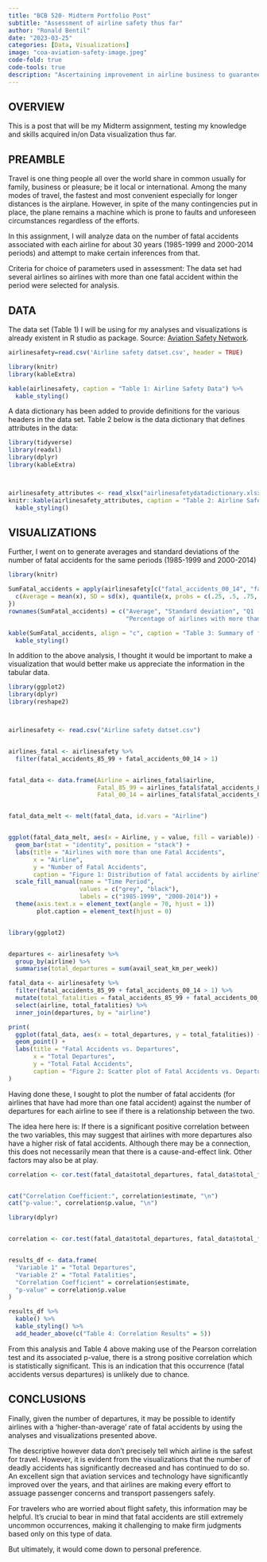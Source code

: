 ```yaml
---
title: "BCB 520- Midterm Portfolio Post"
subtitle: "Assessment of airline safety thus far"
author: "Ronald Bentil"
date: "2023-03-25"
categories: [Data, Visualizations]
image: "coa-aviation-safety-image.jpeg"
code-fold: true
code-tools: true
description: "Ascertaining improvement in airline business to guarantee passenger safety and satisfaction"
---
```


## OVERVIEW

This is a post that will be my Midterm assignment, testing my knowledge and skills acquired in/on Data visualization thus far. 

## PREAMBLE
Travel is one thing people all over the world share in common usually for family, business or pleasure; be it local or international. Among the many modes of travel, the fastest and most convenient especially for longer distances is the airplane. However, in spite of the many contingencies put in place, the plane remains a machine which is prone to faults and unforeseen circumstances regardless of the efforts.

In this assignment, I will analyze data on the number of fatal accidents associated with each airline for about 30 years (1985-1999 and 2000-2014 periods) and attempt to make  certain inferences from that.




Criteria for choice of parameters used in assessment:
The data set had several airlines so airlines with  more than one fatal accident within the period were selected for analysis. 

## DATA
The data set (Table 1) I will be using for my analyses and visualizations is  already existent in R studio as package. 
Source:
[Aviation Safety Network](https://r-data.pmagunia.com/dataset/airline-safety).


```r

airlinesafety=read.csv('Airline safety datset.csv', header = TRUE)

library(knitr)
library(kableExtra)

kable(airlinesafety, caption = "Table 1: Airline Safety Data") %>%
  kable_styling()

```

A data dictionary has  been added to provide definitions for the various headers in the data set. 
Table 2 below is the data dictionary that defines attributes in the data:

```r

library(tidyverse)
library(readxl)
library(dplyr)
library(kableExtra)



airlinesafety_attributes <- read_xlsx("airlinesafetydatadictionary.xlsx")
knitr::kable(airlinesafety_attributes, caption = "Table 2: Airline Safety Data Dictionary") %>%
  kable_styling()

```
## VISUALIZATIONS

Further, I went on to generate averages and standard deviations of the number of fatal accidents for the same periods (1985-1999 and 2000-2014)
```r
library(knitr)

SumFatal_accidents = apply(airlinesafety[c("fatal_accidents_00_14", "fatal_accidents_85_99")], MARGIN = 2, FUN = function(x) {
  c(Average = mean(x), SD = sd(x), quantile(x, probs = c(.25, .5, .75, 1)), 100*mean(x > 1))
})
rownames(SumFatal_accidents) = c("Average", "Standard deviation", "Q1 (<25%)", "Median", "Q3 (<75%)", "Max",
                                 "Percentage of airlines with more than one fatal accident")

kable(SumFatal_accidents, align = "c", caption = "Table 3: Summary of fatal accidents") %>%
  kable_styling()
```
In addition to the above analysis, I thought it would be important to make a visualization that would better make us appreciate the information in the tabular data. 
```r
library(ggplot2)
library(dplyr)
library(reshape2)



airlinesafety <- read.csv("Airline safety datset.csv")


airlines_fatal <- airlinesafety %>%
  filter(fatal_accidents_85_99 + fatal_accidents_00_14 > 1)


fatal_data <- data.frame(Airline = airlines_fatal$airline,
                         Fatal_85_99 = airlines_fatal$fatal_accidents_85_99,
                         Fatal_00_14 = airlines_fatal$fatal_accidents_00_14)


fatal_data_melt <- melt(fatal_data, id.vars = "Airline")


ggplot(fatal_data_melt, aes(x = Airline, y = value, fill = variable)) +
  geom_bar(stat = "identity", position = "stack") +
  labs(title = "Airlines with more than one Fatal Accidents",
       x = "Airline",
       y = "Number of Fatal Accidents",
       caption = "Figure 1: Distribution of fatal accidents by airline", caption.position = "left") +
  scale_fill_manual(name = "Time Period",
                    values = c("grey", "black"),
                    labels = c("1985-1999", "2000-2014")) +
  theme(axis.text.x = element_text(angle = 70, hjust = 1))
        plot.caption = element_text(hjust = 0)



```
```r
library(ggplot2)


departures <- airlinesafety %>%
  group_by(airline) %>%
  summarise(total_departures = sum(avail_seat_km_per_week))

fatal_data <- airlinesafety %>%
  filter(fatal_accidents_85_99 + fatal_accidents_00_14 > 1) %>%
  mutate(total_fatalities = fatal_accidents_85_99 + fatal_accidents_00_14) %>%
  select(airline, total_fatalities) %>%
  inner_join(departures, by = "airline")

print(
  ggplot(fatal_data, aes(x = total_departures, y = total_fatalities)) +
  geom_point() +
  labs(title = "Fatal Accidents vs. Departures",
       x = "Total Departures",
       y = "Total Fatal Accidents",
       caption = "Figure 2: Scatter plot of Fatal Accidents vs. Departures")
)

```
Having done these, I sought to plot the number of fatal accidents (for airlines that have had more than one fatal accident) against the number of departures for each airline to see if there is a relationship between the two. 

The idea here here is: 
If there is a significant positive correlation between the two variables, this may suggest that airlines with more departures also have a higher risk of fatal accidents. Although there may be a connection, this does not necessarily mean that there is a cause-and-effect link. Other factors may also be at play.
```r

correlation <- cor.test(fatal_data$total_departures, fatal_data$total_fatalities)


cat("Correlation Coefficient:", correlation$estimate, "\n")
cat("p-value:", correlation$p.value, "\n")

library(dplyr)


correlation <- cor.test(fatal_data$total_departures, fatal_data$total_fatalities)


results_df <- data.frame(
  "Variable 1" = "Total Departures",
  "Variable 2" = "Total Fatalities",
  "Correlation Coefficient" = correlation$estimate,
  "p-value" = correlation$p.value
)

results_df %>%
  kable() %>%
  kable_styling() %>%
  add_header_above(c("Table 4: Correlation Results" = 5))
```
From this analysis and Table 4 above making use of the Pearson correlation test and its associated  p-value, there is a strong positive correlation which is statistically significant. This is an indication that this occurrence (fatal accidents versus departures) is unlikely due to chance.

## CONCLUSIONS
Finally, given the number of departures, it may be possible to identify airlines with a 'higher-than-average' rate of fatal accidents by using the analyses and visualizations presented above.

The descriptive however data don't precisely tell which airline is the safest for travel. However, it is evident from the visualizations that the number of deadly accidents has significantly decreased and has continued to do so. An excellent sign that aviation services and technology have significantly improved over the years, and that airlines are making every effort to assuage passenger concerns and transport passengers safely. 


For travelers who are worried about flight safety, this information may be helpful. It's crucial to bear in mind that fatal accidents are still extremely uncommon occurrences, making it challenging to make firm judgments based only on this type of data.

But ultimately, it would come down to personal preference.




